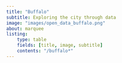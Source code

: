 ```yaml
---
title: "Buffalo"
subtitle: Exploring the city through data
image: "images/open_data_buffalo.png"
about: marquee
listing: 
    type: table
    fields: [title, image, subtitle]
    contents: "/buffalo*"
---
```

